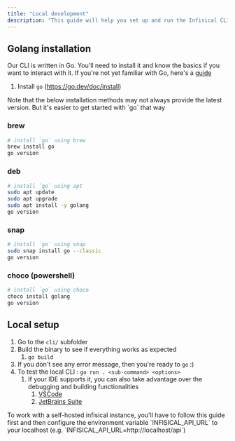 ```yaml
---
title: "Local development"
description: "This guide will help you set up and run the Infisical CLI in local development."
---
```



<SetupFork />

## Golang installation

Our CLI is written in Go. You'll need to install it and know the basics if you want to interact with it. If you're not yet familiar with Go, here's a [guide](https://go.dev/doc/tutorial/getting-started)

1. Install `go` (https://go.dev/doc/install)

<Note>
	Note that the below installation methods may not always provide the latest
	version. But it's easier to get started with `go` that way
</Note>

### brew

```sh
# install `go` using brew
brew install go
go version
```

### deb

```sh
# install `go` using apt
sudo apt update
sudo apt upgrade
sudo apt install -y golang
go version
```

### snap

```sh
# install `go` using snap
sudo snap install go --classic
go version
```

### choco (powershell)

```sh
# install `go` using choco
choco install golang
go version
```

## Local setup

1. Go to the `cli/` subfolder
2. Build the binary to see if everything works as expected
   1. `go build`
3. If you don't see any error message, then you're ready to `go` :)
4. To test the local CLI : `go run . <sub-command> <options>`
   1. If your IDE supports it, you can also take advantage over the debugging and building functionalities
      1. [VSCode](https://code.visualstudio.com/docs/languages/go)
      2. [JetBrains Suite](https://www.jetbrains.com/go/)

<Warning>
	To work with a self-hosted infisical instance, you'll have to follow this
	guide first and then configure the environment variable `INFISICAL_API_URL` to
	your localhost (e.g. `INFISICAL_API_URL=http://localhost/api`)
</Warning>

<SetupMintlify />

<Contributing />

